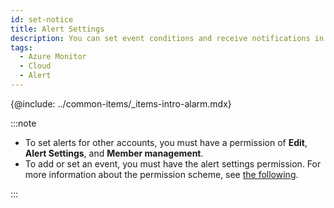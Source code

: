 ```yaml
---
id: set-notice
title: Alert Settings
description: You can set event conditions and receive notifications in various forms.
tags:
  - Azure Monitor
  - Cloud
  - Alert
---
```


{@include: ../common-items/_items-intro-alarm.mdx} 

:::note

-   To set alerts for other accounts, you must have a permission of **Edit**, **Alert Settings**, and **Member management**.
-   To add or set an event, you must have the alert settings permission. For more information about the permission scheme, see [the following](../project/project-structure).

:::
